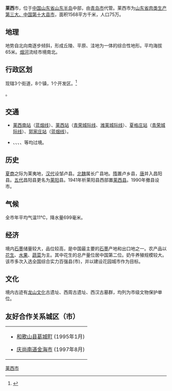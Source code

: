 {{Infobox China County
| county = 莱西市
| usedname = 
| nameorigin = 
| Photo = 
| Photoname = 
| map = China Qingdao Laixi location map.svg
| map_caption = 莱西在青岛市的位置
| Pinyin = Láixī Shì
| Belong = [[中国|中国]][[山东省|山东省]][[青岛市|青岛市]]
| Types = [[县级市|县级市]]
| admincode = 370285
| founded = 
| seat = 水集街道
| officerTitle = 
| officer = 
| officerTitle2 = 
| officer2 = 
| division = 3个[[街道|街道]]、8个[[镇|镇]]
| town = 
| township = 
| subdistrict = 
| dialect = 
| post code = 266600
| phone code = 532
| coordinate = 
| area = 1568[[平方千米|平方千米]]
| area land = 
| area water = 
| census yr = 2010
| pop = 75万人
| density =  
| GDP = 
| GDP_as_of = 
| GDPPC = 
| carlicense = 
| web = 
| web_title = 
}}

'''莱西'''市，位于[[中国|中国]][[山东省|山东省]][[山东半岛|山东半岛]]中部，由[[青岛市|青岛市]]代管。莱西市为[[中国肉类生产百强县列表|山东省肉类生产第三大、中国第十大县市]]，面积1568平方千米，人口75万。

==地理==
地势自北向南逐步倾斜，形成丘陵、平原、洼地为一体的综合性地形。平均海拔65米。[[烟河|烟河]]流经市境南北。

==行政区划==
现辖3个街道，8个镇，1个开发区。<ref>{{PRC admin/ref sgc|37/02/85/000/000}}</ref>

{{PRC admin/children|37/02/85/000/000}}。
==交通==
* {{rint|cn|rail}}[[莱西南站|莱西南站]]（[[蓝烟线|蓝烟线]]）、{{rint|cn|crh}}[[莱西站|莱西站]]（[[青荣城际线|青荣城际线]]、[[潍莱城际线|潍莱城际线]]）、{{rint|cn|rail}}[[夏格庄站|夏格庄站]]（[[青荣城际线|青荣城际线]]）、{{rint|cn|rail}}[[郭家庄站|郭家庄站]]（[[蓝烟线|蓝烟线]]）。
* {{中国国道名|204}}、{{中国国道名|309}}、{{China Expwy Name|S16|||Shandong}}、{{China Expwy Name|S19|||Shandong}}、{{China Expwy Name|G15}}等均过境。

==历史==
[[夏|夏]][[商朝|商]]之际为莱夷地，[[汉代|汉代]]设邹卢县。[[北魏|北魏]]属长广县地。[[隋|隋]]置卢乡县，[[唐|唐]]并入昌阳县。[[五代|五代]]昌阳县更名为[[莱阳|莱阳]]县。1941年析莱阳县西部置[[莱西县|莱西县]]。1990年撤县设市。

==气候==
全市年平均气温11℃，降水量699毫米。

==经济==
境内[[石墨|石墨]]储量较大，品位较高，是中国最主要的[[石墨|石墨]]产地和出口地之一。农产品以[[花生|花生]]、[[水果|水果]]、[[蔬菜|蔬菜]]为主。其中花生的总产量位居中国第二位。奶牛养殖规模较大。该市多次入选全国综合实力百强县(市)，并以建设花园城市作为目标。

==文化==
境内古迹有[[龙山文化|龙山文化]]古遗址、西周古遗址、西汉古墓群，均列为市级文物保护单位。

==友好合作关系城区（市）==
{| cellpadding="10"
|- valign="top"
|
*{{JPN}}[[和歌山县|和歌山县]][[葛城町|葛城町]] (1995年1月)
*{{KOR}}[[庆尚南道|庆尚南道]][[金海市|金海市]] (1997年8月)
|}
{{青岛市莱西市行政区划}}
{{青岛市行政区划}}
{{山东行政区划}}
{{山东半岛蓝色经济区}}

[[Category:莱西市|]]